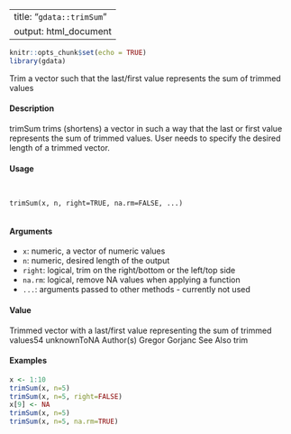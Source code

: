 
---
title: "``gdata::trimSum``"
output: html_document
---
  
```r
knitr::opts_chunk$set(echo = TRUE)
library(gdata)
```

Trim a vector such that the last/first value represents the sum of trimmed values

#### Description

trimSum trims (shortens) a vector in such a way that the last or first value represents the sum of
trimmed values. User needs to specify the desired length of a trimmed vector.

#### Usage
<pre><code>

trimSum(x, n, right=TRUE, na.rm=FALSE, ...)

</code></pre>
#### Arguments

* ``x``: numeric, a vector of numeric values
* ``n``: numeric, desired length of the output
* ``right``:  logical, trim on the right/bottom or the left/top side
* ``na.rm``:  logical, remove NA values when applying a function
* ``...``: arguments passed to other methods - currently not used

#### Value

Trimmed vector with a last/first value representing the sum of trimmed values54
unknownToNA
Author(s)
Gregor Gorjanc
See Also
trim

#### Examples
```r

x <- 1:10
trimSum(x, n=5)
trimSum(x, n=5, right=FALSE)
x[9] <- NA
trimSum(x, n=5)
trimSum(x, n=5, na.rm=TRUE)
```
